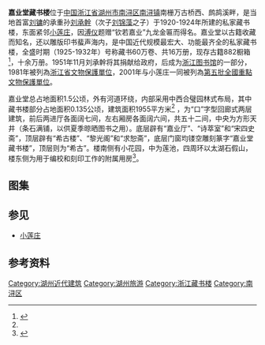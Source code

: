 {{文物保护单位
| 级别 = 全国
| 图片 = [[File:Jiaye_Library_17_2014-06.JPG|220px]]<br><small>嘉业厅，2014年6月</small>
| 名称 = 嘉业堂藏书楼及[[小莲庄|小莲庄]]
| 编号 = 5-312
| 分类 = 近现代重要史迹及代表性建筑
| 时代 = [[中華民國大陸時期|民国]]
| 所在 = [[浙江省|浙江省]][[湖州市|湖州市]][[南浔区|南浔区]]
| 登录 = 2001年6月
| Cat = 浙江全国重点文物保护单位
}}

'''嘉业堂藏书楼'''位于[[中国|中国]][[浙江省|浙江省]][[湖州市|湖州市]][[南浔区|南浔区]][[南浔镇|南浔镇]]南栅万古桥西、鹧鸪溪畔，是当地首富[[刘镛|刘镛]]的承重孙[[刘承幹|刘承幹]]（次子[[刘锦藻|刘锦藻]]之子）于1920-1924年所建的私家藏书楼，东面紧邻[[小莲庄|小莲庄]]，因[[溥仪|溥仪]]题赠“钦若嘉业”九龙金匾而得名。嘉业堂以古籍收藏而知名，还以雕版印书蜚声海内，是中国近代规模最宏大、功能最齐全的私家藏书楼，全盛时期（1925-1932年）号称藏书60万卷、共16万册，现存古籍882橱箱<ref name="简介">{{cite web |url=http://www.zjol.com.cn/05culture/system/2006/08/11/007802863.shtml |language=zh-hans |title=《嘉业堂藏书楼及小莲庄》 |publisher=浙江在线 |date=2006年5月18日 |accessdate= |archive-date=2016年3月4日 |archive-url=https://web.archive.org/web/20160304104616/http://www.zjol.com.cn/05culture/system/2006/08/11/007802863.shtml |dead-url=no }}</ref>，十余万册。1951年11月刘承幹将其捐献给政府，后成为[[浙江图书馆|浙江图书馆]]的一部分，1981年被列為[[浙江省文物保護單位|浙江省文物保護單位]]，2001年与小莲庄一同被列為[[第五批全國重點文物保護單位|第五批全國重點文物保護單位]]。

嘉业堂总占地面积1.5公顷，外有河道环绕，内部采用中西合璧园林式布局，其中藏书楼部分占地面积0.135公顷，建筑面积1955平方米<ref name= "简介"/> ，为“口”字型回廊式两层建筑，前后两进厅各面阔七间，左右厢房各面阔六间，共五十二间，中央为方形天井（条石满铺，以供夏季晾晒图书之用）。底层辟有“嘉业厅”、“诗萃室”和“宋四史斋”，顶层辟有“希古楼”、“黎光阁”和“求恕斋”，底层门窗均镂空雕刻篆字“嘉业堂藏书楼”，顶层则为“希古”。楼南侧有小花园，中为莲池，四周环以太湖石假山，楼东侧为用于编校和刻印工作的附属用房<ref>{{cite web |url=http://gotrip.zjol.com.cn/05gotrip/system/2007/01/25/008131120.shtml |language=zh-hans |title=《嘉业堂藏书楼》 |publisher=浙江在线 |date=2007年1月26日 |accessdate= |archive-date=2019年5月2日 |archive-url=https://web.archive.org/web/20190502100643/http://gotrip.zjol.com.cn/05gotrip/system/2007/01/25/008131120.shtml |dead-url=no }}</ref>。

==图集==
{{gallery
|File:Jiaye Library 03 2014-06.JPG|大门，位于东北侧
|File:Jiaye Library 05 2014-06.JPG|前厅南侧
|File:Jiaye Library 14 2014-06.JPG|前厅北侧，底层中一间为过道，西三间为诗萃室，东三间为宋四史斋，顶层中一间为求恕斋
|File:Jiaye Library 12 2014-06.JPG|东厢房西侧
|File:Jiaye Library 10 2014-06.JPG|后厅南侧，底层中三间为嘉业厅，顶层中三间为希古楼和黎光阁
|File:Jiaye Library 21 2014-06.JPG|嘉业厅，顶层为希古楼，因溥仪题赠“抗心希古”匾而得名
|File:Jiaye Library 23 2014-06.JPG|宋四史斋，因藏有宋刊《史记》、《汉书》、《后汉书》和《三国志》而得名
|File:Jiaye Library 29 2014-06.JPG|诗萃室，因藏有刘承幹与嗣父[[刘安澜|刘安澜]]（刘镛长子）共同编写的《国朝诗萃》而得名
|File:Jiaye Library 16 2014-06.JPG|底层窗雕刻篆字“嘉业堂藏书楼”
}}

==参见==
*[[小莲庄|小莲庄]]

== 参考资料 ==
{{reflist|2}}
{{DEFAULTSORT:J}}
{{commons|Category:Jiaye Library}}

{{浙江全国重点文物保护单位}}
{{中国古代藏书楼}}

[[Category:湖州近代建筑|Category:湖州近代建筑]]
[[Category:湖州旅游|Category:湖州旅游]]
[[Category:浙江藏书楼|Category:浙江藏书楼]]
[[Category:南浔区|Category:南浔区]]